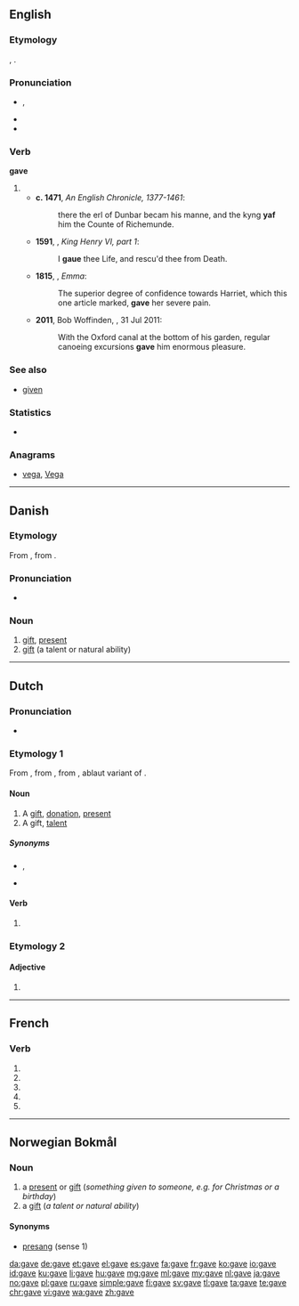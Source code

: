 {{also|gavé}}
==English==
{{slim-wikipedia|dab=gave}}
===Etymology===
{{etyl|ang|en}} {{term/t|ang|ġæf}}, {{term|geaf|ġeaf}}.

===Pronunciation===
* {{a|UK|US}} {{enPR|gāv}}, {{IPA|/ɡeɪv/}}
* {{audio|en-us-gave.ogg|Audio (US)}}
* {{rhymes|eɪv}}

===Verb===
'''gave'''

# {{en-simple past of|give}}
#* '''c. 1471''', ''An English Chronicle, 1377-1461'':
#*: there the erl of Dunbar becam his manne, and the kyng '''yaf''' him the Counte of Richemunde.
#* '''1591''', {{w|William Shakespeare}}, ''King Henry VI, part 1'':
#*: I '''gaue''' thee Life, and rescu'd thee from Death.
#* '''1815''', {{w|Jane Austen}}, ''Emma'':
#*: The superior degree of confidence towards Harriet, which this one article marked, '''gave''' her severe pain.
#* '''2011''', Bob Woffinden, ''{{w|The Guardian}}'', 31 Jul 2011:
#*: With the Oxford canal at the bottom of his garden, regular canoeing excursions '''gave''' him enormous pleasure.

===See also===
* [[given]]

===Statistics===
* {{rank|done|days|something|213|gave|asked|soon|almost}}

===Anagrams===
* [[vega#English|vega]], [[Vega#English|Vega]]

----

==Danish==

===Etymology===
From {{etyl|non|da}} {{term|gjǫf|lang=non}}, from {{etyl|gem-pro|da}} {{term/t|gem-pro|*gebō}}.

===Pronunciation===
* {{IPA|[g̊aːʊ̯]|lang=da}}

===Noun===
{{head|da|noun|g=c|definite singular|gaven|indefinite plural|gaver|definite plural|gaverne}}
# [[gift]], [[present]]
# [[gift]] (a talent or natural ability)

----

==Dutch==

===Pronunciation===
* {{IPA|/ˈɣaːvə/|lang=nl}}

===Etymology 1===
From {{etyl|dum|nl}} {{term|gave|lang=dum}}, from {{etyl|odt|nl}} {{term/t|odt|gāva}}, from {{etyl|gem-pro|nl}} {{term/t|gem-pro|*gēbō}}, ablaut variant of {{term/t|gem-pro|*gebō}}.

====Noun====
{{nl-noun|f|gaven|pl2=-s|gavetje|dim2=gaafje}}

# A [[gift]], [[donation]], [[present]]
# A gift, [[talent]]

=====Synonyms=====
* {{sense|donation}} {{l|nl|geschenk}}, {{l|nl|gift}}
* {{sense|talent}} {{l|nl|talent}}

====Verb====
{{nl-verb-form}}

# {{nl-verb form of|n=sg|t=past|m=subj|geven}}

===Etymology 2===

====Adjective====
{{nl-adj-form}}

# {{nl-adj form of|infl|gaaf}}

----

==French==

===Verb===
{{fr-verb-form}}

# {{conjugation of|gaver||1|s|pres|ind|lang=fr}}
# {{conjugation of|gaver||3|s|pres|ind|lang=fr}}
# {{conjugation of|gaver||1|s|pres|sub|lang=fr}}
# {{conjugation of|gaver||3|s|pres|sub|lang=fr}}
# {{conjugation of|gaver||2|s|imp|lang=fr}}

----

==Norwegian Bokmål==

===Noun===
{{head|nb|noun|g=m|g2=f|definite singular|gava|or|gaven|indefinite plural|gaver|definite plural|gavene}}

# a [[present]] or [[gift]] (''something given to someone, e.g. for Christmas or a birthday'')
# a [[gift]] (''a talent or natural ability'')

====Synonyms====
* [[presang]] (sense 1)

[[da:gave]]
[[de:gave]]
[[et:gave]]
[[el:gave]]
[[es:gave]]
[[fa:gave]]
[[fr:gave]]
[[ko:gave]]
[[io:gave]]
[[id:gave]]
[[ku:gave]]
[[li:gave]]
[[hu:gave]]
[[mg:gave]]
[[ml:gave]]
[[my:gave]]
[[nl:gave]]
[[ja:gave]]
[[no:gave]]
[[pl:gave]]
[[ru:gave]]
[[simple:gave]]
[[fi:gave]]
[[sv:gave]]
[[tl:gave]]
[[ta:gave]]
[[te:gave]]
[[chr:gave]]
[[vi:gave]]
[[wa:gave]]
[[zh:gave]]